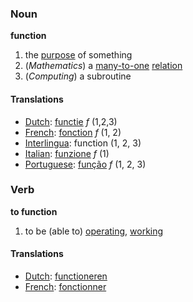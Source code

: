 ===Noun===
'''function'''
#the [[purpose]] of something
#(''Mathematics'') a [[many-to-one]] [[relation]]
#(''Computing'') a subroutine

====Translations====
*[[Dutch]]: [[functie]] ''f'' (1,2,3)
*[[French]]: [[fonction]] ''f'' (1, 2)
*[[Interlingua]]: function (1, 2, 3)
*[[Italian]]: [[funzione]] ''f'' (1)
*[[Portuguese]]: [[função]] ''f'' (1, 2, 3)

===Verb===
'''to function'''

#to be (able to) [[operating]], [[working]]

====Translations====
*[[Dutch]]: [[functioneren]]
*[[French]]: [[fonctionner]]